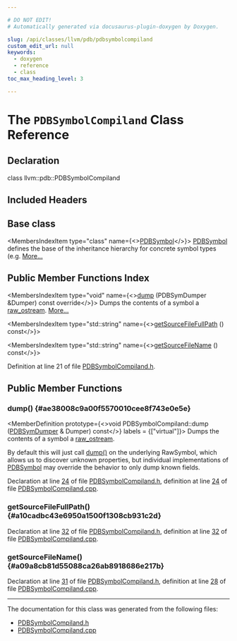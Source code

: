 ```yaml
---

# DO NOT EDIT!
# Automatically generated via docusaurus-plugin-doxygen by Doxygen.

slug: /api/classes/llvm/pdb/pdbsymbolcompiland
custom_edit_url: null
keywords:
  - doxygen
  - reference
  - class
toc_max_heading_level: 3

---
```





# The `PDBSymbolCompiland` Class Reference

<DoxygenPage pluginConfig={pluginConfig}>



## Declaration

<CodeBlock>class llvm::pdb::PDBSymbolCompiland</CodeBlock>

## Included Headers

<IncludesList>
<IncludesListItem
  filePath="llvm/DebugInfo/PDB/PDBSymbolCompiland.h"
  permalink="/docs/api/files/include/include/llvm/include/llvm/debuginfo/include/llvm/debuginfo/pdb/pdbsymbolcompiland-h"
  isLocal="true" />
</IncludesList>

## Base class

<MembersIndex>

<MembersIndexItem
  type="class"
  name={<><a href="/docs/api/classes/llvm/pdb/pdbsymbol">PDBSymbol</a></>}>
<a href="/docs/api/classes/llvm/pdb/pdbsymbol">PDBSymbol</a> defines the base of the inheritance hierarchy for concrete symbol types (e.g. <a href="/docs/api/classes/llvm/pdb/pdbsymbol/#details">More...</a>
</MembersIndexItem>

</MembersIndex>

## Public Member Functions Index

<MembersIndex>

<MembersIndexItem
  type="void"
  name={<><a href="#ae38008c9a00f5570010cee8f743e0e5e">dump</a> (PDBSymDumper &amp;Dumper) const override</>}>
Dumps the contents of a symbol a <a href="/docs/api/classes/llvm/raw-ostream">raw&#95;ostream</a>. <a href="#ae38008c9a00f5570010cee8f743e0e5e">More...</a>
</MembersIndexItem>

<MembersIndexItem
  type="std::string"
  name={<><a href="#a10cadbc43e6950a1500f1308cb931c2d">getSourceFileFullPath</a> () const</>}>
</MembersIndexItem>

<MembersIndexItem
  type="std::string"
  name={<><a href="#a09a8cb81d55088ca26ab8918686e217b">getSourceFileName</a> () const</>}>
</MembersIndexItem>

</MembersIndex>


Definition at line 21 of file <a href="/docs/api/files/include/include/llvm/include/llvm/debuginfo/include/llvm/debuginfo/pdb/pdbsymbolcompiland-h">PDBSymbolCompiland.h</a>.

<SectionDefinition>

## Public Member Functions

### dump() {#ae38008c9a00f5570010cee8f743e0e5e}

<MemberDefinition
  prototype={<>void PDBSymbolCompiland::dump (<a href="/docs/api/classes/llvm/pdb/pdbsymdumper">PDBSymDumper</a> &amp; Dumper) const</>}
  labels = {["virtual"]}>
Dumps the contents of a symbol a <a href="/docs/api/classes/llvm/raw-ostream">raw&#95;ostream</a>.

By default this will just call <a href="#ae38008c9a00f5570010cee8f743e0e5e">dump()</a> on the underlying RawSymbol, which allows us to discover unknown properties, but individual implementations of <a href="/docs/api/classes/llvm/pdb/pdbsymbol">PDBSymbol</a> may override the behavior to only dump known fields.

Declaration at line <a href="/docs/api/files/include/include/llvm/include/llvm/debuginfo/include/llvm/debuginfo/pdb/pdbsymbolcompiland-h/#l00024">24</a> of file <a href="/docs/api/files/include/include/llvm/include/llvm/debuginfo/include/llvm/debuginfo/pdb/pdbsymbolcompiland-h">PDBSymbolCompiland.h</a>, definition at line <a href="/docs/api/files/lib/lib/debuginfo/lib/debuginfo/pdb/pdbsymbolcompiland-cpp/#l00024">24</a> of file <a href="/docs/api/files/lib/lib/debuginfo/lib/debuginfo/pdb/pdbsymbolcompiland-cpp">PDBSymbolCompiland.cpp</a>.
</MemberDefinition>

### getSourceFileFullPath() {#a10cadbc43e6950a1500f1308cb931c2d}

<MemberDefinition
  prototype="std::string PDBSymbolCompiland::getSourceFileFullPath () const">

Declaration at line <a href="/docs/api/files/include/include/llvm/include/llvm/debuginfo/include/llvm/debuginfo/pdb/pdbsymbolcompiland-h/#l00032">32</a> of file <a href="/docs/api/files/include/include/llvm/include/llvm/debuginfo/include/llvm/debuginfo/pdb/pdbsymbolcompiland-h">PDBSymbolCompiland.h</a>, definition at line <a href="/docs/api/files/lib/lib/debuginfo/lib/debuginfo/pdb/pdbsymbolcompiland-cpp/#l00032">32</a> of file <a href="/docs/api/files/lib/lib/debuginfo/lib/debuginfo/pdb/pdbsymbolcompiland-cpp">PDBSymbolCompiland.cpp</a>.
</MemberDefinition>

### getSourceFileName() {#a09a8cb81d55088ca26ab8918686e217b}

<MemberDefinition
  prototype="std::string PDBSymbolCompiland::getSourceFileName () const">

Declaration at line <a href="/docs/api/files/include/include/llvm/include/llvm/debuginfo/include/llvm/debuginfo/pdb/pdbsymbolcompiland-h/#l00031">31</a> of file <a href="/docs/api/files/include/include/llvm/include/llvm/debuginfo/include/llvm/debuginfo/pdb/pdbsymbolcompiland-h">PDBSymbolCompiland.h</a>, definition at line <a href="/docs/api/files/lib/lib/debuginfo/lib/debuginfo/pdb/pdbsymbolcompiland-cpp/#l00028">28</a> of file <a href="/docs/api/files/lib/lib/debuginfo/lib/debuginfo/pdb/pdbsymbolcompiland-cpp">PDBSymbolCompiland.cpp</a>.
</MemberDefinition>

</SectionDefinition>

<hr/>

The documentation for this class was generated from the following files:

<ul>
<li><a href="/docs/api/files/include/include/llvm/include/llvm/debuginfo/include/llvm/debuginfo/pdb/pdbsymbolcompiland-h">PDBSymbolCompiland.h</a></li>
<li><a href="/docs/api/files/lib/lib/debuginfo/lib/debuginfo/pdb/pdbsymbolcompiland-cpp">PDBSymbolCompiland.cpp</a></li>
</ul>

</DoxygenPage>
